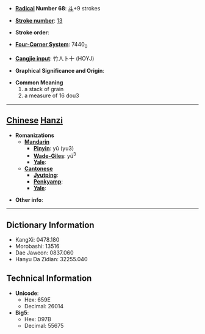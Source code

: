 * '''[[Wiktionary:Chinese radical index| Radical]] Number 68''': [[Wiktionary:Chinese radical index 斗|斗]]+9 strokes

* '''[[Wiktionary:Chinese total strokes index|Stroke number]]''': [[Wiktionary:Chinese total strokes index 13|13]]

* '''Stroke order''': 

* '''[[Wiktionary:Chinese four corner index|Four-Corner System]]''': 7440<sub>0</sub>

* '''[[Wiktionary:Chinese Cangjie index|Cangjie input]]''': 竹人卜十 (HOYJ)

* '''Graphical Significance and Origin''': 

* '''Common Meaning'''
*#a stack of grain
*# a measure of 16 dou3


----

== [[Chinese]] [[Hanzi]] ==

* '''Romanizations'''
** '''[[Mandarin]]'''
*** '''[[Pinyin]]''': yǔ (yu3)
*** '''[[Wade-Giles]]''': yü<sup>3</sup>
*** '''[[Yale]]''': 
** '''[[Cantonese]]'''
*** '''[[Jyutping]]''':
*** '''[[Penkyamp]]''': 
*** '''[[Yale]]''': 

* '''Other info''': 

----

== Dictionary Information ==

* KangXi: 0478.180
* Morobashi: 13516
* Dae Jaweon: 0837.060
* Hanyu Da Zidian: 32255.040

== Technical Information ==

* '''Unicode''':
** Hex: 659E
** Decimal: 26014
* '''Big5''':
** Hex: D97B
** Decimal: 55675
